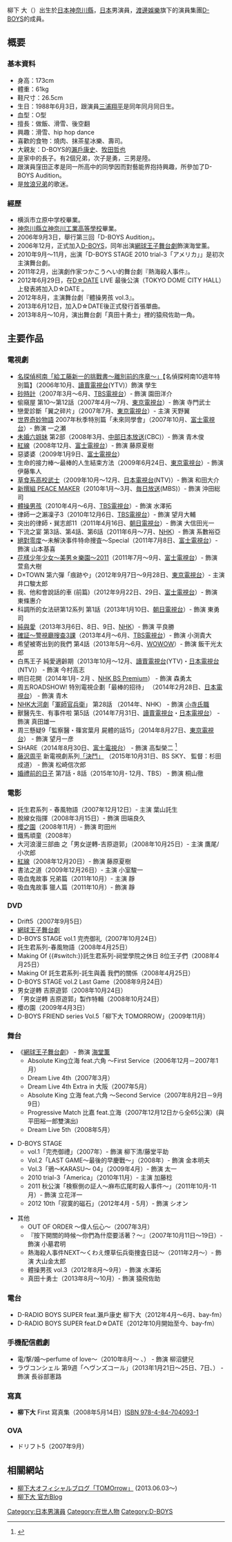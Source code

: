 {{japanese|japanese=柳下 大|kana=やなぎした とも|romaji=Yanagishita Tomo}} 

柳下 大（{{bd|1988年|6月3日|catIdx=Yanagishita Tomo}}）出生於[[日本|日本]][[神奈川縣|神奈川縣]]，[[日本|日本]]男演員，[[渡邊娛樂|渡邊娛樂]]旗下的演員集團[[D-BOYS|D-BOYS]]的成員。

== 概要 ==
=== 基本資料 ===
*身高：173cm
*體重：61kg
*鞋尺寸：26.5cm
*生日：1988年6月3日，跟演員[[三浦翔平|三浦翔平]]是同年同月同日生。
*血型：O型
*擅長：做飯、滑雪、後空翻
*興趣：滑雪、hip hop dance
*喜歡的食物：燒肉、抹茶星冰樂、壽司。
*大親友：D-BOYS的[[瀨戶康史|瀨戶康史]]、[[牧田哲也|牧田哲也]]
*是家中的長子。有2個兄弟，次子是勇，三男是陸。
*跟演員窪田正孝是同一所高中的同學因而對藝能界抱持興趣，所參加了D-BOYS Audition。
*是[[放浪兄弟|放浪兄弟]]的歌迷。

=== 經歷 ===
*横浜市立原中学校畢業。
*[[神奈川縣立神奈川工業高等學校|神奈川縣立神奈川工業高等學校]]畢業。
*2006年9月3日，舉行第三回「D-BOYS Audition」。
*2006年12月，正式加入[[D-BOYS|D-BOYS]]，同年出演[[網球王子舞台劇|網球王子舞台劇]]飾演海堂薰。
*2010年9月～11月，出演「D-BOYS STAGE 2010 trial-3「アメリカ」」是初次主演舞台劇。
*2011年2月，出演劇作家つかこうへい的舞台劇『熱海殺人事件』。
*2012年6月29日，在[[D☆DATE|D☆DATE]] LIVE 最後公演（TOKYO DOME CITY HALL）上發表將加入D☆DATE 。
*2012年8月，主演舞台劇『體操男孩 vol.3』。
*2013年6月12日，加入D☆DATE後正式發行首張單曲。
*2013年8月～10月，演出舞台劇「真田十勇士」裡的猿飛佐助一角。

== 主要作品 ==
=== 電視劇 ===
* [[名偵探柯南_(電視劇)#單發SP版|名探偵柯南「給工藤新一的挑戰書～離別前的序章～」]]【名偵探柯南10週年特別篇】（2006年10月、[[讀賣電視台|讀賣電視台]](YTV)）飾演 學生
* [[砂時計_(日本電視劇)|砂時計]]（2007年3月～6月、[[TBS電視台|TBS電視台]]）- 飾演 園田洋介 
* 偷窺屋 第10～第12話（2007年4月～7月、[[東京電視台|東京電視台]]）- 飾演 寺門武士
* 戀愛診斷「翼之碎片」（2007年7月、[[東京電視台|東京電視台]]）- 主演 天野翼
* [[世界奇妙物語|世界奇妙物語]] 2007年秋季特別篇「未來同學會」（2007年10月、[[富士電視台|富士電視台]]）- 飾演 一之瀬
* [[未婚六姐妹|未婚六姐妹]] 第2部（2008年3月、[[中部日本放送|中部日本放送]](CBC)）- 飾演 青木俊
* [[紅綫_(日本電視劇)|紅線]]（2008年12月、[[富士電視台|富士電視台]]）- 飾演 藤原夏樹
* 惡婆婆（2009年1月9日、[[富士電視台|富士電視台]]）
* 生命的接力棒～最棒的人生結束方法（2009年6月24日、[[東京電視台|東京電視台]]）- 飾演 伊藤隼人
* [[草食系高校武士|草食系高校武士]]（2009年10月～12月、[[日本電視台|日本電視台]](NTV)）- 飾演 和田大介
* [[PEACE_MAKER鐵#電視劇|新撰組 PEACE MAKER]]（2010年1月～3月、[[毎日放送|毎日放送]](MBS)）- 飾演 沖田総司
* [[體操男孩|體操男孩]]（2010年4月～6月、[[TBS電視台|TBS電視台]]）- 飾演 水澤拓
* 律師一之瀨凜子3（2010年12月6日、[[TBS電視台|TBS電視台]]）- 飾演 望月大輔
* 突出的律師・巽志郎11（2011年4月16日、[[朝日電視台|朝日電視台]]）- 飾演 大信田光一
* 下流之宴 第3話、第4話、第6話（2011年6月～7月、[[NHK|NHK]]）- 飾演 系數裕亞
* [[絕對零度|絕對零度]]〜未解決事件特命捜査〜Special（2011年7月8日、[[富士電視台|富士電視台]]）- 飾演 山本基喜
* [[花樣少年少女_(2011年電視劇)|花樣少年少女～美男☆樂園～2011]]（2011年7月～9月、[[富士電視台|富士電視台]]）- 飾演 萱島大樹
* D×TOWN 第六彈「痕跡や」（2012年9月7日～9月28日、[[東京電視台|東京電視台]]）- 主演 井口駿太郎
* 我、他和會說話的車 (前篇)（2012年9月22日、29日、[[富士電視台|富士電視台]]）- 飾演 東條惠介
* 科調所的女法研第12系列 第1話（2013年1月10日、[[朝日電視台|朝日電視台]]）- 飾演 東勇司
* [[純與愛|純與愛]]（2013年3月6日、8日、9日、[[NHK|NHK]]）- 飾演 平良勝
* [[確証#電視劇|確証～警視廳搜查3課]]（2013年4月～6月、[[TBS電視台|TBS電視台]]）- 飾演 小渕貴大
* 希望被寄出到的我們 第4話（2013年5月～6月、[[WOWOW|WOWOW]]）- 飾演 飯干光太郎
* 白馬王子 純愛適齡期（2013年10月～12月、[[讀賣電視台|讀賣電視台]](YTV)・[[日本電視台|日本電視台]](NTV)） - 飾演 今村高志
* 明日花開（2014年1月- 2月 、[[NHK_BS_Premium|NHK BS Premium]]） - 飾演 森勇太
* 周五ROADSHOW! 特別電視企劃「最棒的招待」 （2014年2月28日、[[日本電視台|日本電視台]]） - 飾演 青木
* [[NHK大河劇|NHK大河劇]]「[[軍師官兵衛|軍師官兵衛]]」 第28話 （2014年、NHK） - 飾演 [[小寺氏職|小寺氏職]]
* 獸醫先生、有事件啦 第5話（2014年7月31日、[[讀賣電視台|讀賣電視台]]・[[日本電視台|日本電視台]]） - 飾演 真田雄一
* 周三懸疑9「監察醫・篠宮葉月 屍體的話15」（2014年8月27日、[[東京電視台|東京電視台]]） - 飾演 望月一彦
* SHARE（2014年8月30日、[[富士電視台|富士電視台]]） - 飾演 高梨榮二 <ref>{{cite news|title=地上波放送史上初!スマホアプリ連動フェイクドキュメンタリー番組とスマホアプリが完全リアルタイム連動し恐怖を増幅!『SHARE』|newspaper=とれたてフジテレビ|publisher=[[フジテレビジョン|フジテレビ]]|date=2014-08-25|url=http://www.fujitv.co.jp/fujitv/news/pub_2014/s/140825-s031.html|accessdate=2014-08-26|deadurl=yes|archiveurl=https://web.archive.org/web/20140826114239/http://www.fujitv.co.jp/fujitv/news/pub_2014/s/140825-s031.html|archivedate=2014-08-26}}</ref>
*  [[藤沢周平|藤沢周平]] 新電視劇系列[http://www.jidaigeki.com/new-original/#hatashiai-cast 「決鬥」] {{Wayback|url=http://www.jidaigeki.com/new-original/#hatashiai-cast |date=20201125135934 }} （2015年10月31日、BS SKY、 監督：杉田成道） - 飾演 松崎信次郎
*[[婚禮前的日子|婚禮前的日子]]  第7話・8話（2015年10月- 12月、TBS） - 飾演 桐山徹

=== 電影 ===
* 託生君系列 - 春風物語（2007年12月12日）- 主演 葉山託生
* 脫線女指揮（2008年3月15日）- 飾演 田端良久 
* [[:櫻園|櫻之園]]（2008年11月）- 飾演 町田州
* 鐵馬頑童（2008年）
* 大河浪漫三部曲 之「男女逆轉-吉原遊郭」（2008年10月25日）- 主演 鷹尾/小次郎 
* [[:紅線_(電影)|紅線]]（2008年12月20日）- 飾演 藤原夏樹
* 書法之道（2009年12月26日）- 主演 小室駿一
* 吸血鬼故事 兄弟篇（2011年10月）- 主演 靜
* 吸血鬼故事 獵人篇（2011年10月）- 飾演 靜

=== DVD ===
* Drift5（2007年9月5日）
* [[網球王子舞台劇|網球王子舞台劇]]
* D-BOYS STAGE vol.1 完売御礼（2007年10月24日）
* 託生君系列-春風物語（2008年4月25日）
* Making Of {{#switch:}}託生君系列-祠堂學院之休日 8位王子們（2008年4月25日）
* Making Of 託生君系列-託生與義 我們的關係（2008年4月25日）
* D-BOYS STAGE vol.2 Last Game（2008年9月24日）
* 男女逆轉 吉原遊郭（2008年10月24日）
* 「男女逆轉 吉原遊郭」製作特輯（2008年10月24日）
* 櫻の園（2009年4月3日） 
* D-BOYS FRIEND series Vol.5「柳下大 TOMORROW」（2009年11月）

=== 舞台 ===
* 《[[網球王子舞台劇|網球王子舞台劇]]》 - 飾演 [[:網球王子人物列表#.E9.9D.92.E6.98.A5.E5.AD.B8.E5.9C.92.28SEIGAKU.29|海堂薫]]
** Absolute King立海 feat.六角 ～First Service（2006年12月－2007年1月）
** Dream Live 4th（2007年3月）
** Dream Live 4th Extra in 大阪（2007年5月）
** Absolute King 立海 feat.六角 ～Second Service（2007年8月2日－9月9日）
** Progressive Match 比嘉 feat.立海（2007年12月12日から全65公演）(與平田裕一郎雙演出)
** Dream Live 5th（2008年5月）

* D-BOYS STAGE
** vol.1「完売御禮」（2007年）- 飾演 柳下清/藤堂平助 
** Vol.2「LAST GAME〜最後的早慶戰〜」（2008年）- 飾演 金本明夫 
** Vol.3「鴉〜KARASU〜 04」（2009年4月）- 飾演 太一
** 2010 trial-3「America」（2010年11月）- 主演 加藤稔
** 2011 秋公演「検察側の証人～麻布広尾町殺人事件～」（2011年10月-11月）- 飾演 立花洋一
** 2012 10th「寂寞的磁石」（2012年4月 - 5月）- 飾演 シオン

* 其他
** OUT OF ORDER 〜偉人伝心〜（2007年3月）
** 『按下開關的時候～你們為什麼要活著？～』（2007年10月11日～19日）- 飾演 小墓君明
** 熱海殺人事件NEXT〜くわえ煙草伝兵衛捜査日誌〜（2011年2月～）- 飾演 大山金太郎
** 體操男孩 vol.3（2012年8月～9月）- 飾演 水澤拓
** 真田十勇士（2013年8月～10月）- 飾演 猿飛佐助

=== 電台 ===
* D-RADIO BOYS SUPER feat.瀨戶康史 柳下大（2012年4月～6月、bay-fm）
* D-RADIO BOYS SUPER feat.D☆DATE（2012年10月開始至今、bay-fm）

=== 手機配信戲劇 ===
*電/撃/婚〜perfume of love〜（2010年8月～ 、{{tsl|ja|BeeTV||BeeTV}}） - 飾演 柳沼健兒
*ラヴコンシェル 第9週「ヘヴンズコール」（2013年1月21日～25日、7日、{{tsl|ja|NOTTVV|}}） - 飾演 長谷部憲路

=== 寫真 ===
*'''柳下大''' First 寫真集（2008年5月14日）[[ISBN_978-4-84-704093-1|ISBN 978-4-84-704093-1]]

=== OVA ===
*ドリフト5（2007年9月）

== 相關網站 ==
*[http://ameblo.jp/tomo-yanagishita-we/ 柳下大オフィシャルブログ「TOMOrrow」 ] {{Wayback|url=http://ameblo.jp/tomo-yanagishita-we/ |date=20190423185257 }}(2013.06.03～)
*[https://web.archive.org/web/20081029105054/http://blog.watanabepro.co.jp/yanagishitatomo/ 柳下大 官方Blog]

{{DEFAULTSORT:Yanagishita Tomo}}

[[Category:日本男演員|Category:日本男演員]]
[[Category:在世人物|Category:在世人物]]
[[Category:D-BOYS|Category:D-BOYS]]